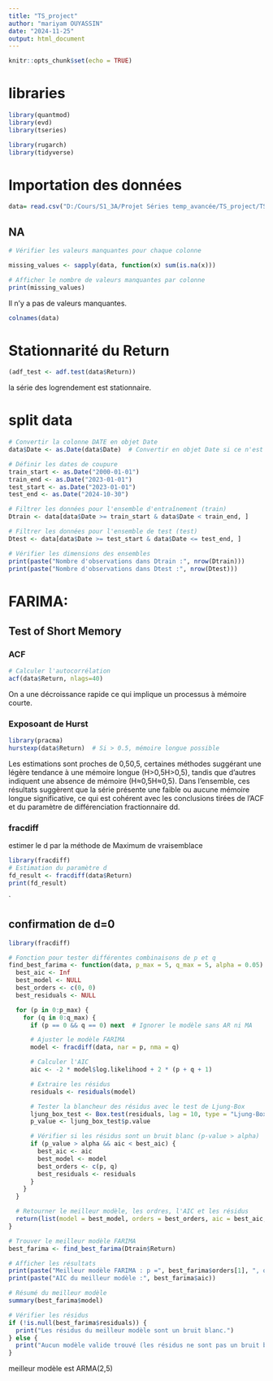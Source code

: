 ---
title: "TS_project"
author: "mariyam OUYASSIN"
date: "2024-11-25"
output: html_document
---

```{r setup, include=FALSE}
knitr::opts_chunk$set(echo = TRUE)
```


# libraries
```{r}
library(quantmod)
library(evd)
library(tseries)

library(rugarch)
library(tidyverse)

```


# Importation des données

```{r}
data= read.csv("D:/Cours/S1_3A/Projet Séries temp_avancée/TS_project/TSprojects/final_database.csv")
```



## NA
```{r}
# Vérifier les valeurs manquantes pour chaque colonne

missing_values <- sapply(data, function(x) sum(is.na(x)))

# Afficher le nombre de valeurs manquantes par colonne
print(missing_values)
```

Il n'y a pas de valeurs manquantes.



```{r}
colnames(data)
```





# Stationnarité du Return


```{r}
(adf_test <- adf.test(data$Return))
```
la série des logrendement est stationnaire.




# split data


```{r}
# Convertir la colonne DATE en objet Date
data$Date <- as.Date(data$Date)  # Convertir en objet Date si ce n'est pas déjà fait

# Définir les dates de coupure
train_start <- as.Date("2000-01-01")
train_end <- as.Date("2023-01-01")
test_start <- as.Date("2023-01-01")
test_end <- as.Date("2024-10-30")

# Filtrer les données pour l'ensemble d'entraînement (train)
Dtrain <- data[data$Date >= train_start & data$Date < train_end, ]

# Filtrer les données pour l'ensemble de test (test)
Dtest <- data[data$Date >= test_start & data$Date <= test_end, ]

# Vérifier les dimensions des ensembles
print(paste("Nombre d'observations dans Dtrain :", nrow(Dtrain)))
print(paste("Nombre d'observations dans Dtest :", nrow(Dtest)))

```





# FARIMA: 

## Test of Short Memory
### ACF

```{r}
# Calculer l'autocorrélation
acf(data$Return, nlags=40)

```
On a une décroissance rapide ce qui implique un processus à mémoire courte.



### Exposoant de Hurst 

```{r}
library(pracma)
hurstexp(data$Return)  # Si > 0.5, mémoire longue possible
```
Les estimations sont proches de 0,50,5, certaines méthodes suggérant une légère tendance à une mémoire longue (H>0,5H>0,5), tandis que d'autres indiquent une absence de mémoire (H≈0,5H≈0,5). Dans l'ensemble, ces résultats suggèrent que la série présente une  faible ou aucune mémoire longue significative, ce qui est cohérent avec les conclusions tirées de l'ACF et du paramètre de différenciation fractionnaire dd.


### fracdiff
estimer le d par la méthode de Maximum de vraisemblace
```{r}
library(fracdiff)
# Estimation du paramètre d
fd_result <- fracdiff(data$Return)
print(fd_result)
```


`



## confirmation de d=0
```{r}
library(fracdiff)

# Fonction pour tester différentes combinaisons de p et q
find_best_farima <- function(data, p_max = 5, q_max = 5, alpha = 0.05) {
  best_aic <- Inf
  best_model <- NULL
  best_orders <- c(0, 0)
  best_residuals <- NULL

  for (p in 0:p_max) {
    for (q in 0:q_max) {
      if (p == 0 && q == 0) next  # Ignorer le modèle sans AR ni MA

      # Ajuster le modèle FARIMA
      model <- fracdiff(data, nar = p, nma = q)

      # Calculer l'AIC
      aic <- -2 * model$log.likelihood + 2 * (p + q + 1)

      # Extraire les résidus
      residuals <- residuals(model)

      # Tester la blancheur des résidus avec le test de Ljung-Box
      ljung_box_test <- Box.test(residuals, lag = 10, type = "Ljung-Box")
      p_value <- ljung_box_test$p.value

      # Vérifier si les résidus sont un bruit blanc (p-value > alpha)
      if (p_value > alpha && aic < best_aic) {
        best_aic <- aic
        best_model <- model
        best_orders <- c(p, q)
        best_residuals <- residuals
      }
    }
  }

  # Retourner le meilleur modèle, les ordres, l'AIC et les résidus
  return(list(model = best_model, orders = best_orders, aic = best_aic, residuals = best_residuals))
}

# Trouver le meilleur modèle FARIMA
best_farima <- find_best_farima(Dtrain$Return)

# Afficher les résultats
print(paste("Meilleur modèle FARIMA : p =", best_farima$orders[1], ", q =", best_farima$orders[2]))
print(paste("AIC du meilleur modèle :", best_farima$aic))

# Résumé du meilleur modèle
summary(best_farima$model)

# Vérifier les résidus
if (!is.null(best_farima$residuals)) {
  print("Les résidus du meilleur modèle sont un bruit blanc.")
} else {
  print("Aucun modèle valide trouvé (les résidus ne sont pas un bruit blanc).")
}


```




meilleur modèle est ARMA(2,5)







 





















